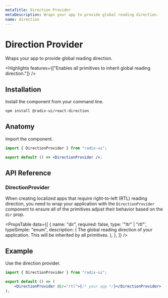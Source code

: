 ```yaml
---
metaTitle: Direction Provider
metaDescription: Wraps your app to provide global reading direction.
name: direction
---
```


# Direction Provider

<Description>Wraps your app to provide global reading direction.</Description>

<Highlights
	features={["Enables all primitives to inherit global reading direction."]}
/>

## Installation

Install the component from your command line.

```bash
npm install @radix-ui/react-direction
```

## Anatomy

Import the component.

```jsx
import { DirectionProvider } from "radix-ui";

export default () => <DirectionProvider />;
```

## API Reference

### DirectionProvider

When creating localized apps that require right-to-left (RTL) reading direction, you need to wrap your application with the `DirectionProvider` component to ensure all of the primitives adjust their behavior based on the `dir` prop.

<PropsTable
	data={[
		{
			name: "dir",
			required: false,
			type: '"ltr" | "rtl"',
			typeSimple: "enum",
			description: (
				<span>
					The global reading direction of your application. This will be
					inherited by all primitives.
				</span>
			),
		},
	]}
/>

## Example

Use the direction provider.

```jsx
import { DirectionProvider } from "radix-ui";

export default () => (
	<DirectionProvider dir="rtl">{/* your app */}</DirectionProvider>
);
```
